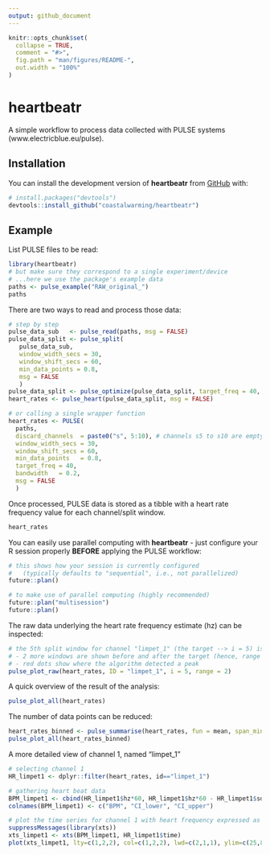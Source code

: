 ```yaml
---
output: github_document
---
```


<!-- README.md is generated from README.Rmd. Please edit that file -->

```r
knitr::opts_chunk$set(
  collapse = TRUE,
  comment = "#>",
  fig.path = "man/figures/README-",
  out.width = "100%"
)
```

# heartbeatr

<!-- badges: start -->
<!-- badges: end -->

A simple workflow to process data collected with PULSE systems (www.electricblue.eu/pulse).

## Installation

You can install the development version of **heartbeatr** from [GitHub](https://github.com/) with:

``` r
# install.packages("devtools")
devtools::install_github("coastalwarming/heartbeatr")
```

## Example

List PULSE files to be read:

```r
library(heartbeatr)
# but make sure they correspond to a single experiment/device
# ...here we use the package's example data
paths <- pulse_example("RAW_original_")
paths
```

There are two ways to read and process those data:

```r
# step by step
pulse_data_sub   <- pulse_read(paths, msg = FALSE)
pulse_data_split <- pulse_split(
   pulse_data_sub,
   window_width_secs = 30,
   window_shift_secs = 60,
   min_data_points = 0.8, 
   msg = FALSE
   )
pulse_data_split <- pulse_optimize(pulse_data_split, target_freq = 40, bandwidth = 0.2)
heart_rates <- pulse_heart(pulse_data_split, msg = FALSE)

# or calling a single wrapper function
heart_rates <- PULSE(
  paths,
  discard_channels  = paste0("s", 5:10), # channels s5 to s10 are empty in the example data
  window_width_secs = 30,
  window_shift_secs = 60,
  min_data_points   = 0.8,
  target_freq = 40,
  bandwidth   = 0.2,
  msg = FALSE
  )
```

Once processed, PULSE data is stored as a tibble with a heart rate frequency value for each channel/split window.

```r
heart_rates
```

You can easily use parallel computing with **heartbeatr** - just configure your R session properly **BEFORE** applying the PULSE workflow:

```r
# this shows how your session is currently configured 
#   (typically defaults to "sequential", i.e., not parallelized)
future::plan()

# to make use of parallel computing (highly recommended)
future::plan("multisession")
future::plan()
```

The raw data underlying the heart rate frequency estimate (hz) can be inspected:

```r
# the 5th split window for channel "limpet_1" (the target --> i = 5) is shown in the center
# - 2 more windows are shown before and after the target (hence, range =2)
# - red dots show where the algorithm detected a peak
pulse_plot_raw(heart_rates, ID = "limpet_1", i = 5, range = 2) 
```

A quick overview of the result of the analysis:

```r
pulse_plot_all(heart_rates)
```

The number of data points can be reduced:

```r
heart_rates_binned <- pulse_summarise(heart_rates, fun = mean, span_mins = 3, min_data_points = 0.8)
pulse_plot_all(heart_rates_binned)
```

A more detailed view of channel 1, named "limpet_1"
```r
# selecting channel 1
HR_limpet1 <- dplyr::filter(heart_rates, id=="limpet_1")

# gathering heart beat data
BPM_limpet1 <- cbind(HR_limpet1$hz*60, HR_limpet1$hz*60 - HR_limpet1$sd*1.96*60, HR_limpet1$hz*60 + HR_limpet1$sd*1.96*60)
colnames(BPM_limpet1) <- c("BPM", "CI_lower", "CI_upper")

# plot the time series for channel 1 with heart frequency expressed as beats per minute (BPM) +/- 95% confidence intervals
suppressMessages(library(xts))
xts_limpet1 <- xts(BPM_limpet1, HR_limpet1$time)
plot(xts_limpet1, lty=c(1,2,2), col=c(1,2,2), lwd=c(2,1,1), ylim=c(25,85), main = "Limpet 1", ylab = "Beats per minute")
```
